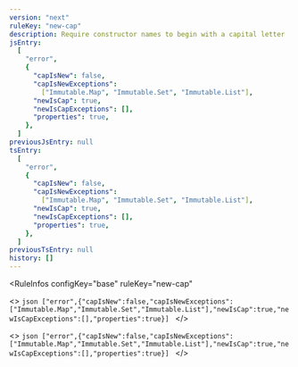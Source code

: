 ```yaml
---
version: "next"
ruleKey: "new-cap"
description: Require constructor names to begin with a capital letter
jsEntry:
  [
    "error",
    {
      "capIsNew": false,
      "capIsNewExceptions":
        ["Immutable.Map", "Immutable.Set", "Immutable.List"],
      "newIsCap": true,
      "newIsCapExceptions": [],
      "properties": true,
    },
  ]
previousJsEntry: null
tsEntry:
  [
    "error",
    {
      "capIsNew": false,
      "capIsNewExceptions":
        ["Immutable.Map", "Immutable.Set", "Immutable.List"],
      "newIsCap": true,
      "newIsCapExceptions": [],
      "properties": true,
    },
  ]
previousTsEntry: null
history: []
---
```


<RuleInfos 
  configKey="base" 
  ruleKey="new-cap" 
>
  <>
    ```json
    ["error",{"capIsNew":false,"capIsNewExceptions":["Immutable.Map","Immutable.Set","Immutable.List"],"newIsCap":true,"newIsCapExceptions":[],"properties":true}]
    ```
  </>

  <>
    ```json
    ["error",{"capIsNew":false,"capIsNewExceptions":["Immutable.Map","Immutable.Set","Immutable.List"],"newIsCap":true,"newIsCapExceptions":[],"properties":true}]
    ```
  </>
</RuleInfos>
